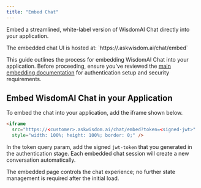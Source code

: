 ```yaml
---
title: "Embed Chat"
---
```


Embed a streamlined, white-label version of WisdomAI Chat directly into your application.

<Info>
  The embedded chat UI is hosted at: `https://<customer>.askwisdom.ai/chat/embed`
</Info>

This guide outlines the process for embedding WisdomAI Chat into your application. Before proceeding, ensure you've reviewed the [main embedding documentation](/integrations/embedding/Embedding) for authentication setup and security requirements.

## Embed WisdomAI Chat in your Application

To embed the chat into your application, add the iframe shown below.

```html
<iframe
  src="https://<customer>.askwisdom.ai/chat/embed?token=<signed-jwt>"
  style="width: 100%; height: 100%; border: 0;" />
```

In the token query param, add the signed `jwt-token` that you generated in the authentication stage. Each embedded chat session will create a new conversation automatically.

The embedded page controls the chat experience; no further state management is required after the initial load.

